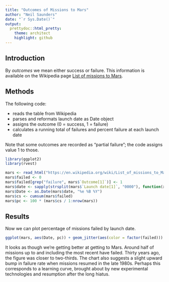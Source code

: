 ```yaml
---
title: "Outcomes of Missions to Mars"
author: "Neil Saunders"
date: "`r Sys.Date()`"
output:
  prettydoc::html_pretty:
    theme: architect
    highlight: github
---
```


## Introduction
By _outcomes_ we mean either success or failure. This information is available on the Wikipedia page [List of missions to Mars](https://en.wikipedia.org/wiki/List_of_missions_to_Mars).

## Methods
The following code:

* reads the table from Wikipedia
* parses and reformats launch date as Date object
* assigns the outcome (0 = success, 1 = failure)
* calculates a running total of failures and percent failure at each launch date

Note that some outcomes are recorded as "partial failure"; the code assigns value 1 to those.

```r
library(ggplot2)
library(rvest)

mars <- read_html("https://en.wikipedia.org/wiki/List_of_missions_to_Mars") %>% html_nodes("table") %>% .[[1]] %>% html_table()
mars$failed <- 0
mars$failed[grep("failure", mars$`Outcome[1]`)] <- 1
mars$date <- sapply(strsplit(mars$`Launch date[1]`, "0000"), function(x) x[4])
mars$Date <- as.Date(mars$date, "%e %B %Y")
mars$cs <- cumsum(mars$failed)
mars$pc <- 100 * (mars$cs / 1:nrow(mars))
```

## Results
Now we can plot percentage of missions failed by launch date.

```r
ggplot(mars, aes(Date, pc)) + geom_jitter(aes(color = factor(failed))) + theme_bw() + geom_smooth() + labs(x = "Date of launch", y = "Percent of missions failed at date of launch", title = "Outcomes Of Missions To Mars") + scale_x_date(date_breaks = "10 years", date_labels = "%Y") + scale_color_manual(values = c("skyblue3", "darkorange"), name = "outcome", labels = c("success", "failure"))
```

It looks as though we're getting better at getting to Mars. Around half of missions up to and including the most recent have failed. Thirty years ago, the figure was closer to two-thirds. The chart also suggests a slight upward bump in failure rate when missions resumed in the late 1980s. Perhaps this corresponds to a learning curve, brought about by new experimental technologies and resumption after the long hiatus.